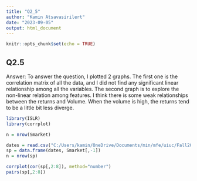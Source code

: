 ```yaml
---
title: "Q2_5"
author: "Kamin Atsavasirilert"
date: "2023-09-05"
output: html_document
---
```


```r
knitr::opts_chunk$set(echo = TRUE)
```

## Q2.5

Answer: To answer the question, I plotted 2 graphs. The first one is the correlation matrix of all the data, and I did not find any significant linear relationship among all the variables. The second graph is to explore the non-linear relation among features. I think there is some weak relationships between the returns and Volume. When the volume is high, the returns tend to be a little bit less diverge.

```r
library(ISLR)
library(corrplot)

n = nrow(Smarket)

dates = read.csv("C:/Users/kamin/OneDrive/Documents/min/mfe/uiuc/Fall2023/Stats_for_Fin/Week2/ISLRSmarketDates.csv", header=TRUE);
sp = data.frame(dates, Smarket[,-1])
n = nrow(sp)

corrplot(cor(sp[,2:8]), method="number")
pairs(sp[,2:8])
```


